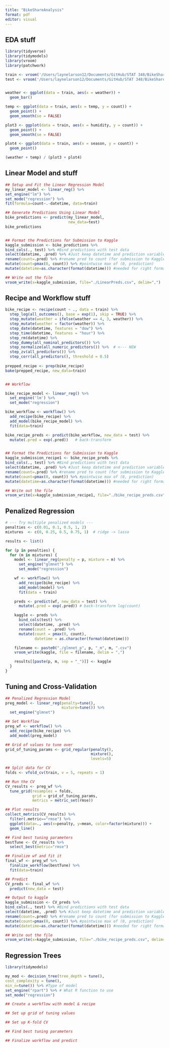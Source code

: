 ```yaml
---
title: "BikeShareAnalysis"
format: pdf
editor: visual
---
```


## EDA stuff

```r
library(tidyverse)
library(tidymodels)
library(vroom)
library(patchwork)

train <- vroom('/Users/laynelarson12/Documents/GitHub/STAT 348/BikeShare/train.csv') %>% select(-casual, -registered)
test <- vroom('/Users/laynelarson12/Documents/GitHub/STAT 348/BikeShare/test.csv') 


weather <- ggplot(data = train, aes(x = weather)) +
  geom_bar()

temp <- ggplot(data = train, aes(x = temp, y = count)) +
  geom_point() +
  geom_smooth(se = FALSE)

plot3 <- ggplot(data = train, aes(x = humidity, y = count)) +
  geom_point() +
  geom_smooth(se = FALSE)

plot4 <- ggplot(data = train, aes(x = season, y = count)) +
  geom_point()

(weather + temp) / (plot3 + plot4)
```

## Linear Model and stuff

```r

## Setup and Fit the Linear Regression Model
my_linear_model <- linear_reg() %>% 
set_engine("lm") %>%
set_mode("regression") %>% 
fit(formula=count~.-datetime, data=train)

## Generate Predictions Using Linear Model
bike_predictions <- predict(my_linear_model,
                            new_data=test) 
bike_predictions 


## Format the Predictions for Submission to Kaggle
kaggle_submission <- bike_predictions %>%
bind_cols(., test) %>% #Bind predictions with test data
select(datetime, .pred) %>% #Just keep datetime and prediction variables
rename(count=.pred) %>% #rename pred to count (for submission to Kaggle)
mutate(count=pmax(0, count)) %>% #pointwise max of (0, prediction)
mutate(datetime=as.character(format(datetime))) #needed for right format to Kaggle

## Write out the file
vroom_write(x=kaggle_submission, file="./LinearPreds.csv", delim=",")
```

## Recipe and Workflow stuff

```r

bike_recipe <- recipe(count ~ ., data = train) %>%
  step_log(all_outcomes(), base = exp(1), skip = TRUE) %>%
  step_mutate(weather = ifelse(weather == 4, 3, weather)) %>%
  step_mutate(weather = factor(weather)) %>%
  step_date(datetime, features = "dow") %>%
  step_time(datetime, features = "hour") %>%
  step_rm(datetime) %>%
  step_dummy(all_nominal_predictors()) %>%
  step_normalize(all_numeric_predictors()) %>%  # <--- NEW
  step_zv(all_predictors()) %>%
  step_corr(all_predictors(), threshold = 0.5)
  
prepped_recipe <- prep(bike_recipe) 
bake(prepped_recipe, new_data=train)


## Workflow

bike_recipe_model <- linear_reg() %>%
  set_engine('lm') %>%
  set_mode("regression")

bike_workflow <- workflow() %>%
  add_recipe(bike_recipe) %>%
  add_model(bike_recipe_model) %>%
  fit(data=train)

bike_recipe_preds <- predict(bike_workflow, new_data = test) %>%
  mutate(.pred = exp(.pred))   # back-transform


## Format the Predictions for Submission to Kaggle
kaggle_submission_recipe1 <- bike_recipe_preds %>%
bind_cols(., test) %>% #Bind predictions with test data
select(datetime, .pred) %>% #Just keep datetime and prediction variables
rename(count=.pred) %>% #rename pred to count (for submission to Kaggle)
mutate(count=pmax(0, count)) %>% #pointwise max of (0, prediction)
mutate(datetime=as.character(format(datetime))) #needed for right format to Kaggle

## Write out the file
vroom_write(x=kaggle_submission_recipe1, file="./bike_recipe_preds.csv", delim=",")
```

## 

## Penalized Regression

```r

# --- Try multiple penalized models ---
penalties <- c(0.01, 0.1, 0.5, 1, 2)
mixtures  <- c(0, 0.25, 0.5, 0.75, 1)  # ridge -> lasso

results <- list()

for (p in penalties) {
  for (m in mixtures) {
    model <- linear_reg(penalty = p, mixture = m) %>%
      set_engine("glmnet") %>%
      set_mode("regression")

    wf <- workflow() %>%
      add_recipe(bike_recipe) %>%
      add_model(model) %>%
      fit(data = train)

    preds <- predict(wf, new_data = test) %>%
      mutate(.pred = exp(.pred)) # back-transform log(count)

    kaggle <- preds %>%
      bind_cols(test) %>%
      select(datetime, .pred) %>%
      rename(count = .pred) %>%
      mutate(count = pmax(0, count),
             datetime = as.character(format(datetime)))

    filename <- paste0("./glmnet_p", p, "_m", m, ".csv")
    vroom_write(kaggle, file = filename, delim = ",")

    results[[paste(p, m, sep = "_")]] <- kaggle
  }
}

```

## Tuning and Cross-Validation

```r

## Penalized Regression Model
preg_model <- linear_reg(penalty=tune(),
                         mixture=tune()) %>%
  set_engine("glmnet")

## Set Workflow
preg_wf <- workflow() %>%
  add_recipe(bike_recipe) %>%
  add_model(preg_model)

## Grid of values to tune over
grid_of_tuning_params <- grid_regular(penalty(),
                                      mixture(),
                                      levels=5)

## Split data for CV
folds <- vfold_cv(train, v = 5, repeats = 1)

## Run the CV
CV_results <- preg_wf %>%
  tune_grid(resamples = folds,
            grid = grid_of_tuning_params,
            metrics = metric_set(rmse))

## Plot results
collect_metrics(CV_results) %>%
  filter(.metric=="rmse") %>%
  ggplot(data=., aes(x=penalty, y=mean, color=factor(mixture))) +
  geom_line()

## Find best tuning parameters
bestTune <- CV_results %>%
  select_best(metric="rmse")

## Finalize wf and fit it
final_wf <- preg_wf %>%
  finalize_workflow(bestTune) %>%
  fit(data=train)

## Predict
CV_preds <- final_wf %>%
  predict(new_data = test)

## Output to kaggle
kaggle_submission <- CV_preds %>%
bind_cols(., test) %>% #Bind predictions with test data
select(datetime, .pred) %>% #Just keep datetime and prediction variables
rename(count=.pred) %>% #rename pred to count (for submission to Kaggle)
mutate(count=pmax(0, count)) %>% #pointwise max of (0, prediction)
mutate(datetime=as.character(format(datetime))) #needed for right format to Kaggle

## Write out the file
vroom_write(x=kaggle_submission, file="./bike_recipe_preds.csv", delim=",")

```

## Regression Trees

```r

library(tidymodels)

my_mod <- decision_tree(tree_depth = tune(),
cost_complexity = tune(),
min_n=tune()) %>% #Type of model
set_engine("rpart") %>% # What R function to use
set_mode("regression")

## Create a workflow with model & recipe

## Set up grid of tuning values

## Set up K-fold CV

## Find best tuning parameters

## Finalize workflow and predict

```
